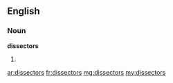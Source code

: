 ==English==

===Noun===
'''dissectors'''

# {{plural of|dissector}}

[[ar:dissectors]]
[[fr:dissectors]]
[[mg:dissectors]]
[[my:dissectors]]